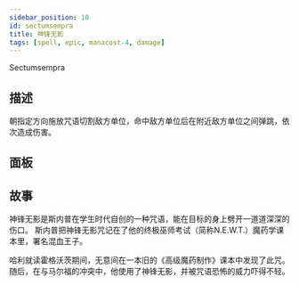 ```yaml
---
sidebar_position: 10
id: sectumsempra
title: 神锋无影
tags: [spell, epic, manacost-4, damage]
---
```


Sectumsempra

<!--truncate-->



<CardBasics cardKey={id}/>


## 描述

朝指定方向施放咒语切割敌方单位，命中敌方单位后在附近敌方单位之间弹跳，依次造成伤害。

## 面板


<LevelComponent/>


<CardDynamicTable cardKey={id}/>


<CardComplexTable cardKey={id}/>





## 故事

神锋无影是斯内普在学生时代自创的一种咒语，能在目标的身上劈开一道道深深的伤口。 斯内普把神锋无影咒记在了他的终极巫师考试（简称N.E.W.T.）魔药学课本里，署名混血王子。

哈利就读霍格沃茨期间，无意间在一本旧的《高级魔药制作》课本中发现了此咒。随后，在与马尔福的冲突中，他使用了神锋无影，并被咒语恐怖的威力吓得不轻。

